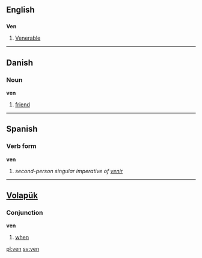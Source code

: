 ==English==

==={{abbreviation}}===
'''Ven'''
# [[Venerable]]

----

==Danish==
===Noun===
'''ven'''
# [[friend]]

----

==Spanish==
===Verb form===
'''ven'''
# ''second-person singular imperative of [[venir]]''

----

==[[Volapük]]==
===Conjunction===
'''ven'''
# [[when]]

[[pl:ven]]
[[sv:ven]]